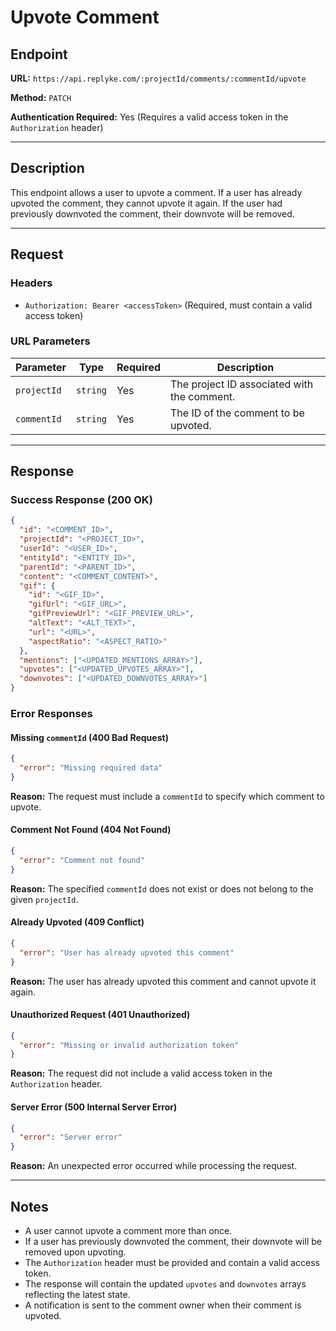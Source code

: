 
# Upvote Comment

## Endpoint

**URL:** `https://api.replyke.com/:projectId/comments/:commentId/upvote`

**Method:** `PATCH`

**Authentication Required:** Yes (Requires a valid access token in the `Authorization` header)

----------

## Description

This endpoint allows a user to upvote a comment. If a user has already upvoted the comment, they cannot upvote it again. If the user had previously downvoted the comment, their downvote will be removed.

----------

## Request

### Headers

-   `Authorization: Bearer <accessToken>` (Required, must contain a valid access token)

### URL Parameters

| Parameter   | Type     | Required | Description                        |
|------------|----------|----------|------------------------------------|
| `projectId` | `string` | Yes      | The project ID associated with the comment. |
| `commentId` | `string` | Yes      | The ID of the comment to be upvoted. |


----------

## Response

### Success Response (200 OK)

```json
{
  "id": "<COMMENT_ID>",
  "projectId": "<PROJECT_ID>",
  "userId": "<USER_ID>",
  "entityId": "<ENTITY_ID>",
  "parentId": "<PARENT_ID>",
  "content": "<COMMENT_CONTENT>",
  "gif": {
    "id": "<GIF_ID>",
    "gifUrl": "<GIF_URL>",
    "gifPreviewUrl": "<GIF_PREVIEW_URL>",
    "altText": "<ALT_TEXT>",
    "url": "<URL>",
    "aspectRatio": "<ASPECT_RATIO>"
  },
  "mentions": ["<UPDATED_MENTIONS_ARRAY>"],
  "upvotes": ["<UPDATED_UPVOTES_ARRAY>"],
  "downvotes": ["<UPDATED_DOWNVOTES_ARRAY>"]
}
```

### Error Responses

#### Missing `commentId` (400 Bad Request)

```json
{
  "error": "Missing required data"
}
```

**Reason:** The request must include a `commentId` to specify which comment to upvote.

#### Comment Not Found (404 Not Found)

```json
{
  "error": "Comment not found"
}
```

**Reason:** The specified `commentId` does not exist or does not belong to the given `projectId`.

#### Already Upvoted (409 Conflict)

```json
{
  "error": "User has already upvoted this comment"
}
```

**Reason:** The user has already upvoted this comment and cannot upvote it again.

#### Unauthorized Request (401 Unauthorized)

```json
{
  "error": "Missing or invalid authorization token"
}
```

**Reason:** The request did not include a valid access token in the `Authorization` header.

#### Server Error (500 Internal Server Error)

```json
{
  "error": "Server error"
}
```

**Reason:** An unexpected error occurred while processing the request.

----------

## Notes

-   A user cannot upvote a comment more than once.
-   If a user has previously downvoted the comment, their downvote will be removed upon upvoting.
-   The `Authorization` header must be provided and contain a valid access token.
-   The response will contain the updated `upvotes` and `downvotes` arrays reflecting the latest state.
-   A notification is sent to the comment owner when their comment is upvoted.